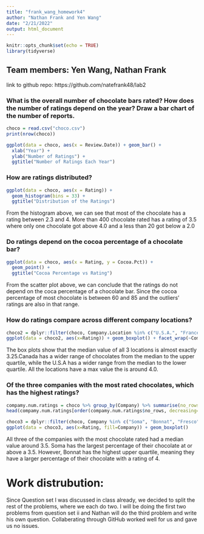 ```yaml
---
title: "frank_wang_homework4"
author: "Nathan Frank and Yen Wang"
date: "2/21/2022"
output: html_document
---
```


```r
knitr::opts_chunk$set(echo = TRUE)
library(tidyverse)
```

## Team members: Yen Wang, Nathan Frank

link to github repo: https://github.com/natefrank48/lab2

### What is the overall number of chocolate bars rated? How does the number of ratings depend on the year? Draw a bar chart of the number of reports.
```r
choco = read.csv("choco.csv")
print(nrow(choco))
```
```r
ggplot(data = choco, aes(x = Review.Date)) + geom_bar() + 
  xlab("Year") + 
  ylab("Number of Ratings") + 
  ggtitle("Number of Ratings Each Year")
```


### How are ratings distributed?
```r
ggplot(data = choco, aes(x = Rating)) + 
  geom_histogram(bins = 33) + 
  ggtitle("Distribution of the Ratings")
```

From the histogram above, we can see that most of the chocolate has a rating between 2.3 and 4. More than 400 chocolate rated has a rating of 3.5 where only one chocolate got above 4.0 and a less than 20 got below a 2.0

### Do ratings depend on the cocoa percentage of a chocolate bar?
```r
ggplot(data = choco, aes(x = Rating, y = Cocoa.Pct)) + 
  geom_point() + 
  ggtitle("Cocoa Percentage vs Rating")
```

From the scatter plot above, we can conclude that the ratings do not depend on the coca percentage of a chocolate bar. Since the cocoa percentage of most chocolate is between 60 and 85 and the outliers' ratings are also in that range. 

### How do ratings compare across different company locations?
```r
choco2 = dplyr::filter(choco, Company.Location %in% c("U.S.A.", "France", "Canada"))
ggplot(data = choco2, aes(x=Rating)) + geom_boxplot() + facet_wrap(~Company.Location)
```
The box plots show that the median value of all 3 locations is almost exactly 3.25.Canada has a wider range of chocolates from the median to the upper quartile, while the U.S.A has a wider range from the median to the lower quartile. All the locations have a max value the is around 4.0.

### Of the three companies with the most rated chocolates, which has the highest ratings?
```r
compamy.num.ratings = choco %>% group_by(Company) %>% summarise(no_rows = length(Company))
head(compamy.num.ratings[order(compamy.num.ratings$no_rows, decreasing=TRUE),])
```
```r
choco3 = dplyr::filter(choco, Company %in% c("Soma", "Bonnat", "Fresco"))
ggplot(data = choco3, aes(x=Rating, fill=Company)) + geom_boxplot()
```

All three of the companies with the most chocolate rated had a median value around 3.5. Soma has the largest percentage of their chocolate at or above a 3.5. However, Bonnat has the highest upper quartile, meaning they have a larger percentage of their chocolate with a rating of 4.

# Work distrubution:
Since Question set I was discussed in class already, we decided to split the rest of the problems, where we each do two. I will be doing the first two problems from question set ii and Nathan will do the third problem and write his own question. Collaberating through GitHub worked well for us and gave us no issues.


